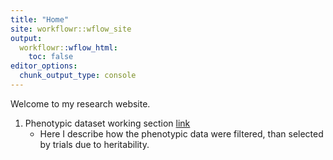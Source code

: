 ```yaml
---
title: "Home"
site: workflowr::wflow_site
output:
  workflowr::wflow_html:
    toc: false
editor_options:
  chunk_output_type: console
---
```


Welcome to my research website.


1. Phenotypic dataset working section [link](PhenData.html)
   - Here I describe how the phenotypic data were filtered, than selected by trials due to heritability.
